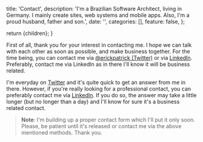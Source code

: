 
  title: 'Contact',
  description:
    'I&#039;m a Brazilian Software Architect, living in Germany. I mainly create sites, web systems and mobile apps. Also, I&#039;m a proud husband, father and son.',
  date: '',
  categories: [],
  feature: false,
};

  return <BlogPage meta={meta}>{children}</BlogPage>;
}

First of all, thank you for your interest in contacting me. I hope we can talk with each other as soon as possible, and make business together. For the time being, you can contact me via [@erickpatrick (Twitter)](https://twitter.com/erickpatrick) or via [LinkedIn](https://www.linkedin.com/in/erickpatrick). Preferably, contact me via LinkedIn as in there I'll know it will be business related.

I'm everyday on [Twitter](https://twitter.com/erickpatrick) and it's quite quick to get an answer from me in there. However, if you're really looking for a professional contact, you can preferably contact me via [LinkedIn](https://www.linkedin.com/in/erickpatrick). If you do so, the answer may take a little longer (but no longer than a day) and I'll know for sure it's a business related contact.

> **Note**: I'm building up a proper contact form which I'll put it only soon. Please, be patient until it's released or contact me via the above mentioned methods. Thank you.
